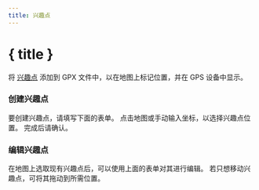 ```yaml
---
title: 兴趣点
---
```


<script>
</script>

# <MapPin size="24" class="inline-block" style="margin-bottom: 5px" /> { title }

将 [兴趣点](../gpx) 添加到 GPX 文件中，以在地图上标记位置，并在 GPS 设备中显示。

### 创建兴趣点

要创建兴趣点，请填写下面的表单。
点击地图或手动输入坐标，以选择兴趣点位置。
完成后请确认。

<div class="flex flex-row justify-center">
    <Waypoint class="text-foreground p-3 border rounded-md shadow-lg" />
</div>

### 编辑兴趣点

在地图上选取现有兴趣点后，可以使用上面的表单对其进行编辑。
若只想移动兴趣点，可将其拖动到所需位置。
